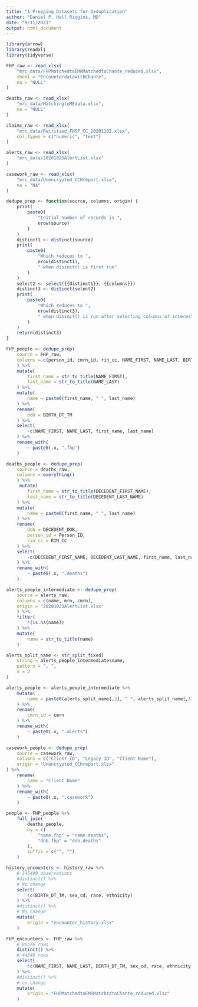 ```yaml
---
title: "1 Prepping Datasets for Deduplication"
author: "Daniel P. Hall Riggins, MD"
date: "9/11/2021"
output: html_document
---
```


```r
library(arrow)
library(readxl)
library(tidyverse)
```

```r
FHP_raw <- read_xlsx(
    "mrc_data/FHPMatchedtoEMRMatchedtoChante_reduced.xlsx",
    sheet = "EncounterdatawithChante",
    na = "NULL"
)

deaths_raw <- read_xlsx(
    "mrc_data/MatchingtoMEdata.xlsx", 
    na = "NULL"
)

claims_raw <- read_xlsx(
    "mrc_data/Rectified_FHSP_CC_20201102.xlsx",
    col_types = c("numeric", "text")
)

alerts_raw <- read_xlsx(
    "mrc_data/20201023AlertList.xlsx"
)

casework_raw <- read_xlsx(
    "mrc_data/Unencrypted_CCHreport.xlsx",
    na = "NA"
)
```

```r
dedupe_prep <- function(source, columns, origin) {
    print(
        paste0(
            "Initial number of records is ",
            nrow(source)
        )
    )
    distinct1 <- distinct(source)
    print(
        paste0(
            "Which reduces to ",
            nrow(distinct1),
            " when disinct() is first run"
        )
    )
    select2 <- select({{distinct1}}, {{columns}})
    distinct3 <- distinct(select2)
    print(
        paste0(
            "Which reduces to ",
            nrow(distinct3),
            " when disinct() is run after selecting columns of interest"
        )
    )
    return(distinct3)
}
```


```r
FHP_people <- dedupe_prep(
    source = FHP_raw,
    columns = c(person_id, cmrn_id, rin_cc, NAME_FIRST, NAME_LAST, BIRTH_DT_TM, sex_cd, race, ethnicity)
    ) %>%
    mutate(
        first_name = str_to_title(NAME_FIRST),
        last_name = str_to_title(NAME_LAST)
    ) %>%
    mutate(
        name = paste0(first_name, " ", last_name)
    ) %>%
    rename(
        dob = BIRTH_DT_TM
    ) %>%
    select(
        -c(NAME_FIRST, NAME_LAST, first_name, last_name)
    ) %>%
    rename_with(
        ~ paste0(.x, ".fhp")
    )
```
```r
deaths_people <- dedupe_prep(
    source = deaths_raw,
    columns = everything()
    ) %>%
     mutate(
        first_name = str_to_title(DECEDENT_FIRST_NAME),
        last_name = str_to_title(DECEDENT_LAST_NAME)
    ) %>%
    mutate(
        name = paste0(first_name, " ", last_name)
    ) %>% 
    rename(
        dob = DECEDENT_DOB,
        person_id = Person_ID,
        rin_cc = RIN_CC
    ) %>%
    select(
        -c(DECEDENT_FIRST_NAME, DECEDENT_LAST_NAME, first_name, last_name)
    ) %>%
    rename_with(
        ~ paste0(.x, ".deaths")
    )
```

```r
alerts_people_intermediate <- dedupe_prep(
    source = alerts_raw,
    columns = c(name, mrn, cmrn),
    origin = "20201023AlertList.xlsx"
    ) %>% 
    filter(
        !(is.na(name)) 
    ) %>% 
    mutate(
        name = str_to_title(name)
    ) 

alerts_split_name <- str_split_fixed(
    string = alerts_people_intermediate$name, 
    pattern = ", ",
    n = 2
)

alerts_people <- alerts_people_intermediate %>%
    mutate(
        name = paste0(alerts_split_name[,2], " ", alerts_split_name[,1])
    ) %>%
    rename(
        cmrn_id = cmrn
    ) %>%
    rename_with(
        ~ paste0(.x, ".alerts")
    )
```


```r
casework_people <- dedupe_prep(
    source = casework_raw,
    columns = c("Client ID", "Legacy ID", "Client Name"),
    origin = "Unencrypted_CCHreport.xlsx"
) %>%
    rename(
        name = "Client Name"
    ) %>%
    rename_with(
        ~ paste0(.x, ".casework")
    )
```

```r
people <- FHP_people %>%
    full_join(
        deaths_people,
        by = c(
            "name.fhp" = "name.deaths", 
            "dob.fhp" = "dob.deaths"
        ),
        suffix = c("", "")
    )
```





```r

history_encounters <- history_raw %>%
    # 145490 observations
    #distinct() %>%
    # No change
    select(
        !c(BIRTH_DT_TM, sex_cd, race, ethnicity)
    ) %>%
    #distinct() %>%
    # No change
    mutate(
        origin = "encounter_history.xlsx"
    )

FHP_encounters <- FHP_raw %>%
    # 86576 rows
    distinct() %>%
    # 44346 rows
    select(
        !c(NAME_FIRST, NAME_LAST, BIRTH_DT_TM, sex_cd, race, ethnicity)
    ) %>%
    #distinct() %>%
    # no change
    mutate(
        origin = "FHPMatchedtoEMRMatchedtoChante_reduced.xlsx"
    )


```






